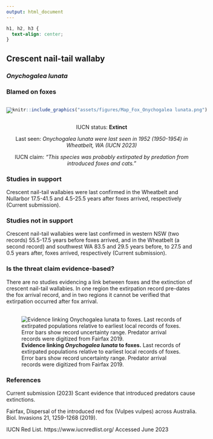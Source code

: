 ```yaml
---
output: html_document
---
```

```css
h1, h2, h3 {
  text-align: center;
}
```

## **Crescent nail-tail wallaby**
### *Onychogalea lunata*
### Blamed on foxes

:::: {style="display: flex;"}

::: {}

[![](assets/photos/Onychogalea lunata.png)](https://www.inaturalist.org/photos/136739?size=original)

:::

::: {}

:::

::: {}
  ```r
  knitr::include_graphics("assets/figures/Map_Fox_Onychogalea lunata.png")
  ```
:::

::::

<center>
IUCN status: **Extinct**

Last seen: *Onychogalea lunata were last seen in 1952 (1950-1954) in Wheatbelt, WA (IUCN 2023)*

IUCN claim: *"This species was probably extirpated by predation from introduced foxes and cats."*

</center>


### Studies in support

Crescent nail-tail wallabies were last confirmed in the Wheatbelt and Nullarbor 17.5-41.5 and 4.5-25.5 years after foxes arrived, respectively (Current submission).

### Studies not in support

Crescent nail-tail wallabies were last confirmed in western NSW (two records) 55.5-17.5 years before foxes arrived, and in the Wheatbelt (a second record) and southwest WA 83.5 and 29.5 years before, to 27.5 and 0.5 years after, foxes arrived, respectively (Current submission).

### Is the threat claim evidence-based?

There are no studies evidencing a link between foxes and the extinction of crescent nail-tail wallabies. In one region the extirpation record pre-dates the fox arrival record, and in two regions it cannot be verified that extirpation occurred after fox arrival.
<br>
<br>

![**Evidence linking *Onychogalea lunata* to foxes.** Last records of extirpated populations relative to earliest local records of foxes. Error bars show record uncertainty range. Predator arrival records were digitized from Fairfax 2019.](assets/figures/Main_Evidence_Fox_Onychogalea lunata.png)

### References



Current submission (2023) Scant evidence that introduced predators cause extinctions.

Fairfax, Dispersal of the introduced red fox (Vulpes vulpes) across Australia. Biol. Invasions 21, 1259-1268 (2019).

IUCN Red List. https://www.iucnredlist.org/ Accessed June 2023

